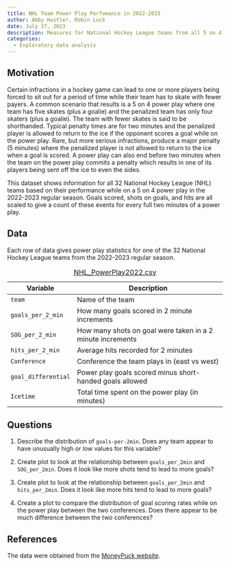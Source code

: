 ```yaml
---
title: NHL Team Power Play Perfomance in 2022-2023
author: Abby Hustler, Robin Lock
date: July 27, 2023
description: Measures for National Hockey League teams from all 5 on 4 power plays in the 2022-2023 season.  
categories:
  - Exploratory data analysis
---
```


## Motivation

Certain infractions in a hockey game can lead to one or more players being forced to sit out for a period of time while their team has to skate with fewer payers. A common scenario that results is a 5 on 4 power play where one team has five skates (plus a goalie) and the penalized team has only four skaters (plus a goalie). The team with fewer skates is said to be shorthanded. Typical penalty times are for two minutes and the penalized player is allowed to return to the ice if the opponent scores a goal while on the power play. Rare, but more serious infractions, produce a major penalty (5 minutes) where the penalized player is not allowed to return to the ice when a goal is scored. A power play can also end before two minutes when the team on the power play commits a penalty which results in one of its players being sent off the ice to even the sides.

This dataset shows information for all 32 National Hockey League (NHL) teams based on their performance while on a 5 on 4 power play in the 2022-2023 regular season. Goals scored, shots on goals, and hits are all scaled to give a count of these events for every full two minutes of a power play.

## Data

Each row of data gives power play statistics for one of the 32 National Hockey League teams from the 2022-2023 regular season.

| Variable            | Description                                                |
|---------------------|---------------------------------------------------|
| `team`              | Name of the team                                           |
| `goals_per_2_min`   | How many goals scored in 2 minute increments               |
| `SOG_per_2_min`     | How many shots on goal were taken in a 2 minute increments |
| `hits_per_2_min`    | Average hits recorded for 2 minutes                        |
| `Conference`        | Conference the team plays in (east vs west)                |
| `goal_differential` | Power play goals scored minus short-handed goals allowed   |
| `Icetime`           | Total time spent on the power play (in minutes)            |

: [NHL_PowerPlay2022.csv](../data/NHL_PowerPlay2022.csv)

## Questions

1.  Describe the distribution of `goals-per-2min`. Does any team appear to have unusually high or low values for this variable?

2.  Create plot to look at the relationship between `goals_per_2min` and `SOG_per_2min`. Does it look like more shots tend to lead to more goals?

3.  Create plot to look at the relationship between `goals_per_2min` and `hits_per_2min`. Does it look like more hits tend to lead to more goals?

4.  Create a plot to compare the distribution of goal scoring rates while on the power play between the two conferences. Does there appear to be much difference between the two conferences?

## References

The data were obtained from the [MoneyPuck website](https://moneypuck.com/moneypuck/playerData/seasonSummary/2022/regular/teams).
